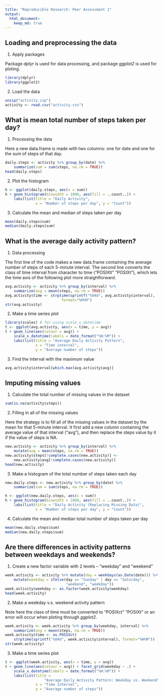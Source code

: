 ```yaml
---
title: "Reproducible Research: Peer Assessment 1"
output: 
  html_document:
    keep_md: true
---
```



## Loading and preprocessing the data

1. Apply packages

Package *dplyr* is used for data processing, and package *ggplot2* is used for ploting.

```r
library(dplyr)
library(ggplot2)
```

2. Load the data
```r
unzip("activity.zip")
activity <- read.csv("activity.csv")
```

## What is mean total number of steps taken per day?

1. Processing the data

Here a new data.frame is made with two columns: one for date and one for the sum of steps of that day.

```r
daily.steps <- activity %>% group_by(date) %>% 
    summarize(sum = sum(steps, na.rm = TRUE))
head(daily.steps)
```

2. Plot the histogram
```r
h <- ggplot(daily.steps, aes(x = sum))
h + geom_histogram(binwidth = 1000, aes(fill = ..count..)) +
    labs(list(title = "Daily Activity", 
              x = "Number of steps per day", y = "Count"))
```

3. Calculate the mean and median of steps taken per day
```r
mean(daily.steps$sum)
median(daily.steps$sum)
```

## What is the average daily activity pattern?

1. Data processing

The first line of the code makes a new data.frame containing the average number of steps of each 5-minute interval. The second line converts the class of time interval from character to time ("POSIXlt" "POSIXt"), which lets the time axis of the following plot more straightforward.

```r
avg.activity <- activity %>% group_by(interval) %>% 
    summarize(avg = mean(steps, na.rm = TRUE))
avg.activity$time <- strptime(sprintf("%04d", avg.activity$interval), 
                          format="%H%M")
str(avg.activity)
```

2. Make a time series plot
```r
library(scales) # for using scale_x_datetime
t <- ggplot(avg.activity, aes(x = time, y = avg))
t + geom_line(aes(colour = avg)) + 
    scale_x_datetime(labels = date_format("%H:%M")) +
    labs(list(title = "Average Daily Activity Pattern", 
              x = "Time interval", 
              y = "Average number of steps"))
```

3. Find the interval with the maximum value
```r
avg.activity$interval[which.max(avg.activity$avg)]
```

## Imputing missing values

1. Calculate the total number of missing values in the dataset
```r
sum(is.na(activity$steps))
```

2. Filling in all of the missing values

Here the strategy is to fill all of the missing values in the dataset by the mean for that 5-minute interval. It first add a new column containing the average value of that interval ("avg"), and then replace the steps value by it if the value of steps is NA.

```r
new.activity <- activity %>% group_by(interval) %>% 
    mutate(avg = mean(steps, na.rm = TRUE)) 
new.activity$steps[!complete.cases(new.activity)] <-
    new.activity$avg[!complete.cases(new.activity)]
head(new.activity)
```

3. Make a histogram of the total number of steps taken each day
```r
new.daily.steps <- new.activity %>% group_by(date) %>% 
    summarize(sum = sum(steps, na.rm = TRUE))

h <- ggplot(new.daily.steps, aes(x = sum))
h + geom_histogram(binwidth = 1000, aes(fill = ..count..)) +
    labs(list(title = "Daily Activity (Replacing Missing Data)", 
              x = "Number of steps per day", y = "Count"))
```

4. Calculate the mean and median total number of steps taken per day
```r
mean(new.daily.steps$sum)
median(new.daily.steps$sum)
```

## Are there differences in activity patterns between weekdays and weekends?

1. Create a new factor variable with 2 levels -- "weekday" and "weekend"
```r
week.activity <- activity %>% mutate(day = weekdays(as.Date(date))) %>%
    mutate(weekday = ifelse(day == "Sunday" | day == "Saturday", 
                            "weekend", "weekday"))
week.activity$weekday <- as.factor(week.activity$weekday)
head(week.activity)
```

2. Make a weekday v.s. weekend activity pattern

Note here the class of time must be converted to "POSIXct" "POSIXt" or an error will occur when ploting through *ggplot2*.

```r
week.activity <- week.activity %>% group_by(weekday, interval) %>% 
    summarize(avg = mean(steps, na.rm = TRUE))
week.activity$time <- as.POSIXct(
    strptime(sprintf("%04d", week.activity$interval), format="%H%M"))
str(week.activity)
```

3. Make a time series plot
```r
t <- ggplot(week.activity, aes(x = time, y = avg))
t + geom_line(aes(colour = avg)) + facet_grid(weekday ~ .) + 
    scale_x_datetime(labels = date_format("%H:%M")) +
    labs(list(title = 
                  "Average Daily Activity Pattern: Weekday vs. Weekend", 
              x = "Time interval", 
              y = "Average number of steps")) 
```